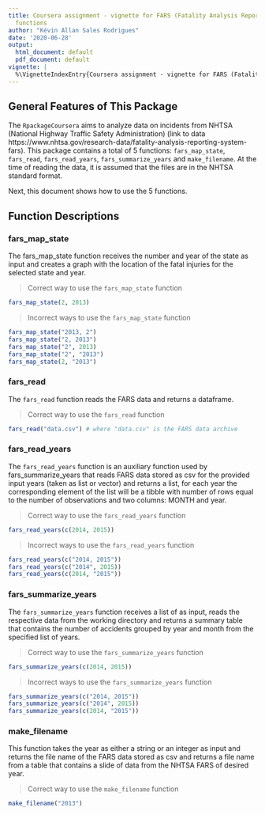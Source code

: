 ```yaml
---
title: Coursera assignment - vignette for FARS (Fatality Analysis Reporting System)
  functions
author: "Kévin Allan Sales Rodrigues"
date: '2020-06-28'
output:
  html_document: default
  pdf_document: default
vignette: |
  %\VignetteIndexEntry{Coursera assignment - vignette for FARS (Fatality Analysis Reporting System) functions} %\VignetteEngine{knitr::rmarkdown} %\VignetteEncoding{UTF-8}
---
```



## General Features of This Package

The `RpackageCoursera` aims to analyze data on incidents from NHTSA (National Highway Traffic Safety Administration) (link to data https://www.nhtsa.gov/research-data/fatality-analysis-reporting-system-fars). This package contains a total of 5 functions: `fars_map_state`, `fars_read`, `fars_read_years`, `fars_summarize_years` and `make_filename`. At the time of reading the data, it is assumed that the files are in the NHTSA standard format.

Next, this document shows how to use the 5 functions.

## Function Descriptions

### fars_map_state

The fars_map_state function receives the number and year of the state as input and creates a graph with the location of the fatal injuries for the selected state and year.

> Correct way to use the `fars_map_state` function
```r
fars_map_state(2, 2013)
```

> Incorrect ways to use the `fars_map_state` function
```r
fars_map_state("2013, 2")
fars_map_state("2, 2013")
fars_map_state("2", 2013)
fars_map_state("2", "2013")
fars_map_state(2, "2013")
```

### fars_read

The `fars_read` function reads the FARS data and returns a dataframe.

> Correct way to use the `fars_read` function
```r
fars_read("data.csv") # where "data.csv" is the FARS data archive
```

### fars_read_years

The `fars_read_years` function is an auxiliary function used by fars_summarize_years that reads FARS data stored as csv for the provided input years (taken as list or vector) and returns a list, for each year the corresponding element of the list will be a tibble with number of rows equal to the number of observations and two columns: MONTH and year.

> Correct way to use the `fars_read_years` function
```r
fars_read_years(c(2014, 2015))
```

> Incorrect ways to use the `fars_read_years` function
```r
fars_read_years(c("2014, 2015"))
fars_read_years(c("2014", 2015))
fars_read_years(c(2014, "2015"))
```


### fars_summarize_years

The `fars_summarize_years` function receives a list of as input, reads the respective data from the working directory and returns a summary table that contains the number of accidents grouped by year and month from the specified list of years.

> Correct way to use the `fars_summarize_years` function
```r
fars_summarize_years(c(2014, 2015))
```

> Incorrect ways to use the `fars_summarize_years` function
```r
fars_summarize_years(c("2014, 2015"))
fars_summarize_years(c("2014", 2015))
fars_summarize_years(c(2014, "2015"))
```

### make_filename

This function takes the year as either a string or an integer as input and returns the file name of the FARS data stored as csv and returns a file name from a table that contains a slide of data from the NHTSA FARS of desired year.


> Correct way to use the `make_filename` function
```r
make_filename("2013")
```


<!-- end of file -->


